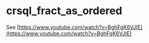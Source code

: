 # crsql_fract_as_ordered

See [https://www.youtube.com/watch?v=BghFgK6VJIE](https://www.youtube.com/watch?v=BghFgK6VJIE)

